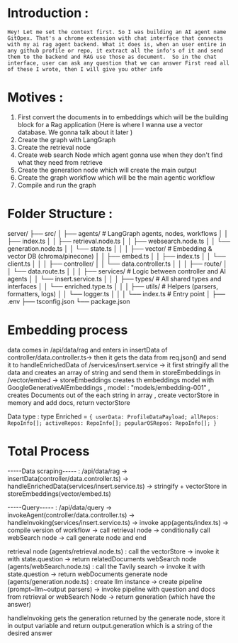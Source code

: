 # Introduction :
`Hey! Let me set the context first.
So I was building an AI agent name GitOpex. That's a chrome extension with chat interface that connects with my ai rag agent backend.
What it does is, when an user entire in any github profile or repo, it extract all the info's of it and send them to the backend and RAG use those as document. 
So in the chat interface, user can ask any question that we can answer
First read all of these I wrote, then I will give you other info`

# Motives : 

1. First convert the documents in to embeddings which will be the building block for a Rag application (Here is where I wanna use a vector database. We gonna talk about it later )
2. Create the graph with LangGraph 
3. Create the retrieval node 
4. Create web search Node which agent gonna use when they don't find what they need from retrieve
5. Create the generation node which will create the main output
6. Create the graph workflow which will be the main agentic workflow
7. Compile and run the graph

# Folder Structure :

server/
├── src/
│   ├── agents/               # LangGraph agents, nodes, workflows
│   │   ├── index.ts
│   │   ├── retrieval.node.ts
│   │   ├── websearch.node.ts
│   │   └── generation.node.ts
│   │   └── state.ts
│   │
│   ├── vector/               # Embedding & vector DB (chroma/pinecone)
│   │   ├── embed.ts
│   │   ├── index.ts
│   │   └── client.ts
│   │
│   ├── controller/
│   │   └── data.controller.ts
│   │
│   ├── route/
│   │   └── data.route.ts
│   │
│   ├── services/             # Logic between controller and AI agents
│   │   └── insert.service.ts
│   │
│   ├── types/                # All shared types and interfaces
│   │   └── enriched.type.ts
│   │
│   ├── utils/                # Helpers (parsers, formatters, logs)
│   │   └── logger.ts
│   │
│   └── index.ts              # Entry point
│
├── .env
├── tsconfig.json
└── package.json

# Embedding process 

data comes in /api/data/rag and enters in insertData of controller/data.controller.ts-> then it gets the data from req.json() and send it to handleEnrichedData of /services/insert.service -> it first stringify all the data and creates an array of string and send them in storeEmbeddings in /vector/embed -> storeEmbeddings creates th embeddings model with GoogleGenerativeAIEmbeddings , model :  "models/embedding-001" , creates Documents out of the each string in array , create vectorStore in memory and add docs, return vectorStore 

Data type :
 type Enriched = `{
    userData: ProfileDataPayload;
    allRepos: RepoInfo[];
    activeRepos: RepoInfo[];
    popularOSRepos: RepoInfo[];
}`

# Total Process 

-----Data scraping----- : 
/api/data/rag -> insertData(controller/data.controller.ts) -> handleEnrichedData(services/insert.service.ts) -> stringify + vectorStore in storeEmbeddings(vector/embed.ts) 

-----Query----- : 
/api/data/query -> invokeAgent(controller/data.controller.ts) -> handleInvoking(services/insert.service.ts) -> invoke app(agents/index.ts) -> compile version of workflow -> call retrieval node -> conditionally call webSearch node -> call generate node and end 

retrieval node (agents/retrieval.node.ts) : call the vectorStore -> invoke it with state.question -> return relatedDocuments
webSearch node (agents/webSearch.node.ts) : call the Tavily search -> invoke it with state.question -> return webDocuments
generate node (agents/generation.node.ts) : create llm instance -> create pipeline (prompt~llm~output parsers) -> invoke pipeline with question and docs from retrieval or webSearch Node -> return generation (which have the answer)


handleInvoking gets the generation returned by the generate node, store it in output variable and return output.generation which is a string of the desired answer